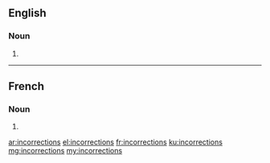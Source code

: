 ==English==

===Noun===
{{head|en|plural}}

# {{plural of|incorrection|lang=en}}

----

==French==

===Noun===
{{head|fr|plural|g=f}}

# {{plural of|incorrection|lang=fr}}

[[ar:incorrections]]
[[el:incorrections]]
[[fr:incorrections]]
[[ku:incorrections]]
[[mg:incorrections]]
[[my:incorrections]]